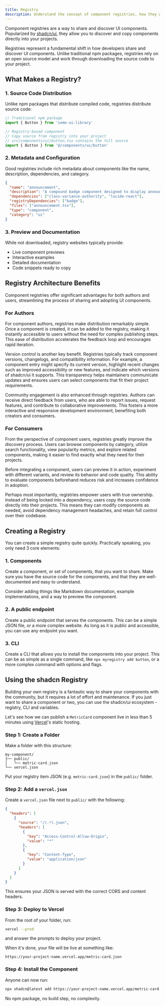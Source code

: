```yaml
---
title: Registry
description: Understand the concept of component registries, how they work, and why they're revolutionizing how developers share and discover UI components.
---
```


Component registries are a way to share and discover UI components. Popularized by [shadcn/ui](https://ui.shadcn.com), they allow you to discover and copy components directly into your projects.

Registries represent a fundamental shift in how developers share and discover UI components. Unlike traditional npm packages, registries rely on an open source model and work through downloading the source code to your project.

## What Makes a Registry?

### 1. Source Code Distribution

Unlike npm packages that distribute compiled code, registries distribute source code:

```typescript
// Traditional npm package
import { Button } from 'some-ui-library'

// Registry-based component
// Copy source from registry into your project
// src/components/ui/button.tsx contains the full source
import { Button } from '@/components/ui/button'
```

### 2. Metadata and Configuration

Good registries include rich metadata about components like the name, description, dependencies, and category.

```json
{
  "name": "announcement",
  "description": "A compound badge component designed to display announcements with theming support",
  "dependencies": ["class-variance-authority", "lucide-react"],
  "registryDependencies": ["badge"],
  "files": ["announcement.tsx"],
  "type": "component",
  "category": "ui"
}
```

### 3. Preview and Documentation

While not downloaded, registry websites typically provide:

- Live component previews
- Interactive examples
- Detailed documentation
- Code snippets ready to copy

## Registry Architecture Benefits

Component registries offer significant advantages for both authors and users, streamlining the process of sharing and adopting UI components.

### For Authors

For component authors, registries make distribution remarkably simple. Once a component is created, it can be added to the registry, making it instantly accessible to users without the need for complex publishing steps. This ease of distribution accelerates the feedback loop and encourages rapid iteration.

Version control is another key benefit. Registries typically track component versions, changelogs, and compatibility information. For example, a component entry might specify its current version, highlight recent changes such as improved accessibility or new features, and indicate which versions of shadcn/ui it supports. This transparency helps maintainers communicate updates and ensures users can select components that fit their project requirements.

Community engagement is also enhanced through registries. Authors can receive direct feedback from users, who are able to report issues, request features, and contribute to collaborative improvements. This fosters a more interactive and responsive development environment, benefiting both creators and consumers.

### For Consumers

From the perspective of component users, registries greatly improve the discovery process. Users can browse components by category, utilize search functionality, view popularity metrics, and explore related components, making it easier to find exactly what they need for their projects.

Before integrating a component, users can preview it in action, experiment with different variants, and review its behavior and code quality. This ability to evaluate components beforehand reduces risk and increases confidence in adoption.

Perhaps most importantly, registries empower users with true ownership. Instead of being locked into a dependency, users copy the source code directly into their projects. This means they can modify components as needed, avoid dependency management headaches, and retain full control over their codebase.


## Creating a Registry

You can create a simple registry quite quickly. Practically speaking, you only need 3 core elements:

### 1. Components

Create a component, or set of components, that you want to share. Make sure you have the source code for the components, and that they are well-documented and easy to understand.

Consider adding things like Markdown documentation, example implementations, and a way to preview the component.

### 2. A public endpoint

Create a public endpoint that serves the components. This can be a simple JSON file, or a more complex website. As long as it is public and accessible, you can use any endpoint you want.

### 3. CLI

Create a CLI that allows you to install the components into your project. This can be as simple as a single command, like `npx myregistry add button`, or a more complex command with options and flags.

## Using the shadcn Registry

Building your own registry is a fantastic way to share your components with the community, but it requires a lot of effort and maintenance. If you just want to share a component or two, you can use the shadcn/ui ecosystem - registry, CLI and variables.

Let's see how we can publish a `MetricCard` component live in less than 5 minutes using [Vercel](https://vercel.com)'s static hosting.

### Step 1: Create a Folder

Make a folder with this structure:

```
my-component/
├── public/
│   └── metric-card.json
└── vercel.json
```

Put your registry item JSON (e.g. `metric-card.json`) in the `public/` folder.

### Step 2: Add a `vercel.json`

Create a `vercel.json` file next to `public/` with the following:

```json title="vercel.json"
{
  "headers": [
    {
      "source": "/(.*).json",
      "headers": [
        {
          "key": "Access-Control-Allow-Origin",
          "value": "*"
        },
        {
          "key": "Content-Type",
          "value": "application/json"
        }
      ]
    }
  ]
}
```

This ensures your JSON is served with the correct CORS and content headers.

### Step 3: Deploy to Vercel

From the root of your folder, run:

```bash
vercel --prod
```

and answer the prompts to deploy your project.

When it's done, your file will be live at something like:

```
https://your-project-name.vercel.app/metric-card.json
```

### Step 4: Install the Component

Anyone can now run:

```bash
npx shadcn@latest add https://your-project-name.vercel.app/metric-card.json
```

No npm package, no build step, no complexity.
